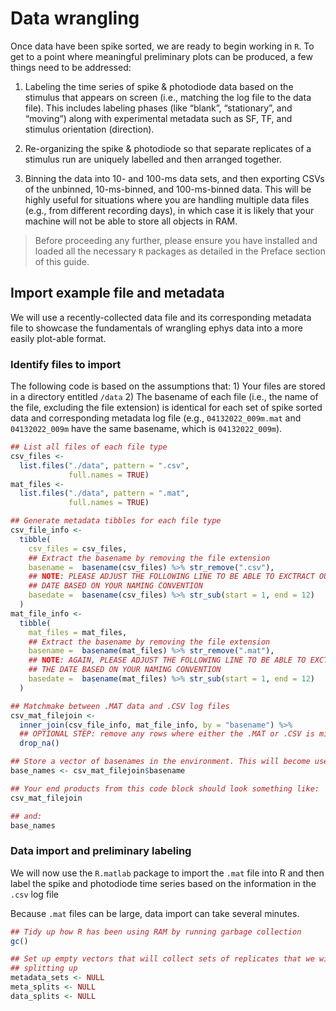 # Data wrangling

Once data have been spike sorted, we are ready to begin working in `R`. To get
to a point where meaningful preliminary plots can be produced, a few things need
to be addressed:

1)  Labeling the time series of spike & photodiode data based on the stimulus
    that appears on screen (i.e., matching the log file to the data file). This
    includes labeling phases (like "blank", "stationary", and "moving") along
    with experimental metadata such as SF, TF, and stimulus orientation
    (direction).

2)  Re-organizing the spike & photodiode so that separate replicates of a
    stimulus run are uniquely labelled and then arranged together.

3)  Binning the data into 10- and 100-ms data sets, and then exporting CSVs of
    the unbinned, 10-ms-binned, and 100-ms-binned data. This will be highly
    useful for situations where you are handling multiple data files (e.g., from
    different recording days), in which case it is likely that your machine will
    not be able to store all objects in RAM.

> Before proceeding any further, please ensure you have installed and loaded all
> the necessary `R` packages as detailed in the Preface section of this guide.

## Import example file and metadata

We will use a recently-collected data file and its corresponding metadata file
to showcase the fundamentals of wrangling ephys data into a more easily
plot-able format.

### Identify files to import

The following code is based on the assumptions that: 1) Your files are stored in
a directory entitled `/data` 2) The basename of each file (i.e., the name of the
file, excluding the file extension) is identical for each set of spike sorted
data and corresponding metadata log file (e.g., `04132022_009m.mat` and
`04132022_009m` have the same basename, which is `04132022_009m`).

```r
## List all files of each file type
csv_files <-
  list.files("./data", pattern = ".csv",
             full.names = TRUE)
mat_files <-
  list.files("./data", pattern = ".mat",
             full.names = TRUE)

## Generate metadata tibbles for each file type
csv_file_info <-
  tibble(
    csv_files = csv_files,
    ## Extract the basename by removing the file extension
    basename =  basename(csv_files) %>% str_remove(".csv"),
    ## NOTE: PLEASE ADJUST THE FOLLOWING LINE TO BE ABLE TO EXCTRACT OUT THE
    ## DATE BASED ON YOUR NAMING CONVENTION
    basedate =  basename(csv_files) %>% str_sub(start = 1, end = 12)
  )
mat_file_info <-
  tibble(
    mat_files = mat_files,
    ## Extract the basename by removing the file extension
    basename =  basename(mat_files) %>% str_remove(".mat"),
    ## NOTE: AGAIN, PLEASE ADJUST THE FOLLOWING LINE TO BE ABLE TO EXCTRACT OUT
    ## THE DATE BASED ON YOUR NAMING CONVENTION
    basedate =  basename(mat_files) %>% str_sub(start = 1, end = 12)
  )

## Matchmake between .MAT data and .CSV log files
csv_mat_filejoin <-
  inner_join(csv_file_info, mat_file_info, by = "basename") %>%
  ## OPTIONAL STEP: remove any rows where either the .MAT or .CSV is missing
  drop_na()

## Store a vector of basenames in the environment. This will become useful later
base_names <- csv_mat_filejoin$basename

## Your end products from this code block should look something like:
csv_mat_filejoin

## and:
base_names
```

### Data import and preliminary labeling

We will now use the `R.matlab` package to import the `.mat` file into R and then
label the spike and photodiode time series based on the information in the
`.csv` log file

Because `.mat` files can be large, data import can take several minutes.

```r
## Tidy up how R has been using RAM by running garbage collection
gc()

## Set up empty vectors that will collect sets of replicates that we will be
## splitting up
metadata_sets <- NULL
meta_splits <- NULL
data_splits <- NULL
```
